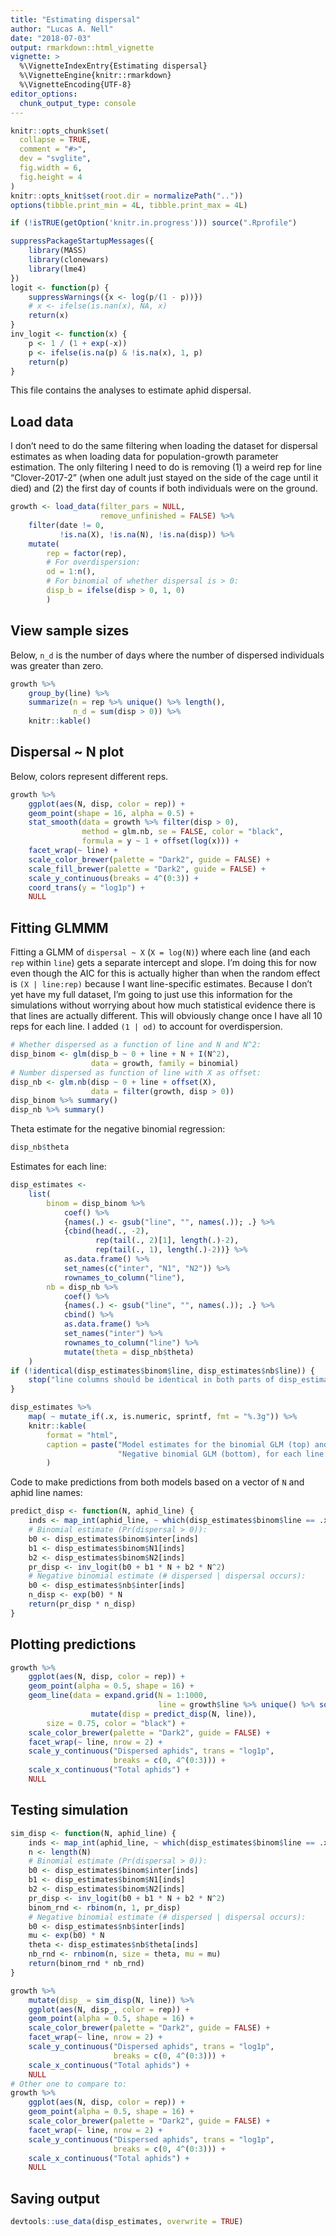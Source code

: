 ```yaml
---
title: "Estimating dispersal"
author: "Lucas A. Nell"
date: "2018-07-03"
output: rmarkdown::html_vignette
vignette: >
  %\VignetteIndexEntry{Estimating dispersal}
  %\VignetteEngine{knitr::rmarkdown}
  %\VignetteEncoding{UTF-8}
editor_options: 
  chunk_output_type: console
---
```


```r
knitr::opts_chunk$set(
  collapse = TRUE,
  comment = "#>",
  dev = "svglite", 
  fig.width = 6,
  fig.height = 4
)
knitr::opts_knit$set(root.dir = normalizePath(".."))
options(tibble.print_min = 4L, tibble.print_max = 4L)
```
```r
if (!isTRUE(getOption('knitr.in.progress'))) source(".Rprofile")
```

```r
suppressPackageStartupMessages({
    library(MASS)
    library(clonewars)
    library(lme4)
})
logit <- function(p) {
    suppressWarnings({x <- log(p/(1 - p))})
    # x <- ifelse(is.nan(x), NA, x)
    return(x)
}
inv_logit <- function(x) {
    p <- 1 / (1 + exp(-x))
    p <- ifelse(is.na(p) & !is.na(x), 1, p)
    return(p)
}
```


This file contains the analyses to estimate aphid dispersal.



## Load data

I don't need to do the same filtering when loading the dataset for dispersal estimates
as when loading data for population-growth parameter estimation.
The only filtering I need to do is removing (1) a weird rep for line "Clover-2017-2" (when
one adult just stayed on the side of the cage until it died)
and (2) the first day of counts if both individuals were on the ground.


```r
growth <- load_data(filter_pars = NULL,
                    remove_unfinished = FALSE) %>% 
    filter(date != 0,
           !is.na(X), !is.na(N), !is.na(disp)) %>% 
    mutate(
        rep = factor(rep),
        # For overdispersion:
        od = 1:n(),
        # For binomial of whether dispersal is > 0:
        disp_b = ifelse(disp > 0, 1, 0)
        )
```


## View sample sizes

Below, `n_d` is the number of days where the number of dispersed individuals was
greater than zero.

```r
growth %>% 
    group_by(line) %>% 
    summarize(n = rep %>% unique() %>% length(),
              n_d = sum(disp > 0)) %>% 
    knitr::kable()
```



## Dispersal ~ N plot

Below, colors represent different reps.


```r
growth %>%
    ggplot(aes(N, disp, color = rep)) +
    geom_point(shape = 16, alpha = 0.5) +
    stat_smooth(data = growth %>% filter(disp > 0),
                method = glm.nb, se = FALSE, color = "black",
                formula = y ~ 1 + offset(log(x))) +
    facet_wrap(~ line) +
    scale_color_brewer(palette = "Dark2", guide = FALSE) +
    scale_fill_brewer(palette = "Dark2", guide = FALSE) +
    scale_y_continuous(breaks = 4^(0:3)) +
    coord_trans(y = "log1p") +
    NULL
```


## Fitting GLMMM

Fitting a GLMM of `dispersal ~ X` (`X = log(N)`) where each line
(and each `rep` within `line`) gets a separate intercept and slope.
I'm doing this for now even though the AIC for this is actually higher
than when the random effect is `(X | line:rep)` because I want line-specific
estimates.
Because I don't yet have my full dataset, I'm going to just use this information
for the simulations without worrying about how much statistical evidence
there is that lines are actually different.
This will obviously change once I have all 10 reps for each line.
I added `(1 | od)` to account for overdispersion.


```r
# Whether dispersed as a function of line and N and N^2:
disp_binom <- glm(disp_b ~ 0 + line + N + I(N^2),
                  data = growth, family = binomial)
# Number dispersed as function of line with X as offset:
disp_nb <- glm.nb(disp ~ 0 + line + offset(X),
                  data = filter(growth, disp > 0))
disp_binom %>% summary()
disp_nb %>% summary()
```



Theta estimate for the negative binomial regression:

```r
disp_nb$theta
```


Estimates for each line:


```r
disp_estimates <-
    list(
        binom = disp_binom %>%
            coef() %>% 
            {names(.) <- gsub("line", "", names(.)); .} %>% 
            {cbind(head(., -2), 
                   rep(tail(., 2)[1], length(.)-2), 
                   rep(tail(., 1), length(.)-2))} %>% 
            as.data.frame() %>% 
            set_names(c("inter", "N1", "N2")) %>% 
            rownames_to_column("line"),
        nb = disp_nb %>% 
            coef() %>% 
            {names(.) <- gsub("line", "", names(.)); .} %>% 
            cbind() %>% 
            as.data.frame() %>% 
            set_names("inter") %>% 
            rownames_to_column("line") %>% 
            mutate(theta = disp_nb$theta)
    )
if (!identical(disp_estimates$binom$line, disp_estimates$nb$line)) {
    stop("line columns should be identical in both parts of disp_estimates list.")
}

disp_estimates %>% 
    map( ~ mutate_if(.x, is.numeric, sprintf, fmt = "%.3g")) %>% 
    knitr::kable(
        format = "html",
        caption = paste("Model estimates for the binomial GLM (top) and",
                        "Negative binomial GLM (bottom), for each line.")
        )
```




Code to make predictions from both models based on a vector of `N` and aphid line
names:

```r
predict_disp <- function(N, aphid_line) {
    inds <- map_int(aphid_line, ~ which(disp_estimates$binom$line == .x))
    # Binomial estimate (Pr(dispersal > 0)):
    b0 <- disp_estimates$binom$inter[inds]
    b1 <- disp_estimates$binom$N1[inds]
    b2 <- disp_estimates$binom$N2[inds]
    pr_disp <- inv_logit(b0 + b1 * N + b2 * N^2)
    # Negative binomial estimate (# dispersed | dispersal occurs):
    b0 <- disp_estimates$nb$inter[inds]
    n_disp <- exp(b0) * N
    return(pr_disp * n_disp)
}
```


## Plotting predictions

```r
growth %>% 
    ggplot(aes(N, disp, color = rep)) +
    geom_point(alpha = 0.5, shape = 16) +
    geom_line(data = expand.grid(N = 1:1000,
                                 line = growth$line %>% unique() %>% sort()) %>% 
                  mutate(disp = predict_disp(N, line)),
        size = 0.75, color = "black") +
    scale_color_brewer(palette = "Dark2", guide = FALSE) +
    facet_wrap(~ line, nrow = 2) +
    scale_y_continuous("Dispersed aphids", trans = "log1p",
                       breaks = c(0, 4^(0:3))) +
    scale_x_continuous("Total aphids") +
    NULL
```


## Testing simulation

```r
sim_disp <- function(N, aphid_line) {
    inds <- map_int(aphid_line, ~ which(disp_estimates$binom$line == .x))
    n <- length(N)
    # Binomial estimate (Pr(dispersal > 0)):
    b0 <- disp_estimates$binom$inter[inds]
    b1 <- disp_estimates$binom$N1[inds]
    b2 <- disp_estimates$binom$N2[inds]
    pr_disp <- inv_logit(b0 + b1 * N + b2 * N^2)
    binom_rnd <- rbinom(n, 1, pr_disp)
    # Negative binomial estimate (# dispersed | dispersal occurs):
    b0 <- disp_estimates$nb$inter[inds]
    mu <- exp(b0) * N
    theta <- disp_estimates$nb$theta[inds]
    nb_rnd <- rnbinom(n, size = theta, mu = mu)
    return(binom_rnd * nb_rnd)
}
```



```r
growth %>% 
    mutate(disp_ = sim_disp(N, line)) %>% 
    ggplot(aes(N, disp_, color = rep)) +
    geom_point(alpha = 0.5, shape = 16) +
    scale_color_brewer(palette = "Dark2", guide = FALSE) +
    facet_wrap(~ line, nrow = 2) +
    scale_y_continuous("Dispersed aphids", trans = "log1p",
                       breaks = c(0, 4^(0:3))) +
    scale_x_continuous("Total aphids") +
    NULL
# Other one to compare to:
growth %>% 
    ggplot(aes(N, disp, color = rep)) +
    geom_point(alpha = 0.5, shape = 16) +
    scale_color_brewer(palette = "Dark2", guide = FALSE) +
    facet_wrap(~ line, nrow = 2) +
    scale_y_continuous("Dispersed aphids", trans = "log1p",
                       breaks = c(0, 4^(0:3))) +
    scale_x_continuous("Total aphids") +
    NULL
```



## Saving output

```r
devtools::use_data(disp_estimates, overwrite = TRUE)
```

